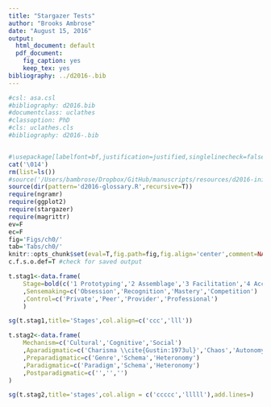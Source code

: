 ```yaml
---
title: "Stargazer Tests"
author: "Brooks Ambrose"
date: "August 15, 2016"
output:
  html_document: default
  pdf_document:
    fig_caption: yes
    keep_tex: yes
bibliography: ../d2016-.bib
---
```


```r
#csl: asa.csl
#bibliography: d2016.bib
#documentclass: uclathes
#classoption: PhD
#cls: uclathes.cls
#bibliography: d2016-.bib


#\usepackage[labelfont=bf,justification=justified,singlelinecheck=false]{caption}
cat('\014')
rm(list=ls())
#source('/Users/bambrose/Dropbox/GitHub/manuscripts/resources/d2016-init.R')
source(dir(pattern='d2016-glossary.R',recursive=T))
require(ngramr)
require(ggplot2)
require(stargazer)
require(magrittr)
ev=F
ec=F
fig='Figs/ch0/'
tab='Tabs/ch0/'
knitr::opts_chunk$set(eval=T,fig.path=fig,fig.align='center',comment=NA)
c.f.s.o.def=T #check for saved output
```

```r
t.stag1<-data.frame(
	Stage=bold(c('1 Prototyping','2 Assemblage','3 Facilitation','4 Accumulation'))
	,Sensemaking=c('Obsession','Recognition','Mastery','Competition')
	,Control=c('Private','Peer','Provider','Professional')
	)

sg(t.stag1,title='Stages',col.align=c('ccc','lll'))
```

```r
t.stag2<-data.frame(
	Mechanism=c('Cultural','Cognitive','Social')
	,Aparadigmatic=c('Charisma \\cite{Gustin:1973ul}','Chaos','Autonomy')
	,Preparadigmatic=c('Genre','Schema','Heteronomy')
	,Paradigmatic=c('Paradigm','Schema','Heteronomy')
	,Postparadigmatic=c('','','')
)

sg(t.stag2,title='stages',col.align = c('ccccc','lllll'),add.lines=) 
```

\begin{table}[!htbp]
  \centering
  \caption{Mechanisms Operating at each Stage of Development}
  \label{}
\begin{tabular}{@{\extracolsep{5pt}}llll}
\\[-1.8ex] \hline \\[-1.8ex] 
          & \multicolumn{3}{c}{Stage}                                       \\ \\[-1.8ex] \cline{2-4} \\[-1.8ex]
Mechanism & Aparadigmatic & Preparadigmatic & Paradigmatic \\ \\[-1.8ex] \hline \\[-1.8ex]
Cultural  & Charisma \cite{Gustin:1973ul} [@Gustin:1973ul]      & Genre           & Paradigm     \\
Cognitive & Chaos         & Schema          & Schema       \\
Social    & Autonomy      & Heteronomy      & Heteronomy   \\ \\[-1.8ex] \hline \\[-1.8ex]
\multicolumn{4}{l}{}                                                       
\end{tabular}
\end{table}
